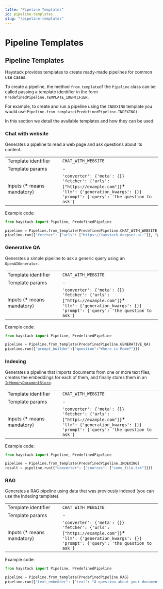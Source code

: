 ```yaml
---
title: "Pipeline Templates"
id: pipeline-templates
slug: "/pipeline-templates"
---
```


# Pipeline Templates

## Pipeline Templates

Haystack provides templates to create ready-made pipelines for common use cases.

To create a pipeline, the method `from_template`of the `Pipeline` class can be called passing a template identifier in the form `PredefinedPipeline.TEMPLATE_IDENTIFIER`. 

For example, to create and run a pipeline using the `INDEXING` template you would use `Pipeline.from_template(PredefinedPipeline.INDEXING)`

In this section we detail the available templates and how they can be used.

### Chat with website

Generates a pipeline to read a web page and ask questions about its content.

|  |  |
| --- | --- |
| Template identifier | `CHAT_WITH_WEBSITE` |
| Template params | \- |
| Inputs (**\*** means mandatory) | `'converter': {'meta': {}} `  <br />`'fetcher': {'urls': ["https://example.com"]}`**\***  <br />`'llm': {'generation_kwargs': {}}`  <br />`'prompt': {'query': 'the question to ask'}` |

Example code:

```python
from haystack import Pipeline, PredefinedPipeline

pipeline = Pipeline.from_template(PredefinedPipeline.CHAT_WITH_WEBSITE)
pipeline.run({"fetcher": {"urls": ["https://haystack.deepset.ai:"]}, "prompt": {"query": "what is Haystack?"}})

```

### Generative QA

Generates a simple pipeline to ask a generic query using an `OpenAIGenerator`.

|  |  |
| --- | --- |
| Template identifier | `CHAT_WITH_WEBSITE` |
| Template params | \- |
| Inputs (**\*** means mandatory) | `'converter': {'meta': {}} `  <br />`'fetcher': {'urls': ["https://example.com"]}`**\***  <br />`'llm': {'generation_kwargs': {}}`  <br />`'prompt': {'query': 'the question to ask'}` |

Example code:

```python
from haystack import Pipeline, PredefinedPipeline

pipeline = Pipeline.from_template(PredefinedPipeline.GENERATIVE_QA)
pipeline.run({"prompt_builder":{"question":"Where is Rome?"}})
```

### Indexing

Generates a pipeline that imports documents from one or more text files, creates the embeddings for each of them, and finally stores them in an [`InMemoryDocumentStore`](../../document-stores/inmemorydocumentstore.mdx).

|  |  |
| --- | --- |
| Template identifier | `CHAT_WITH_WEBSITE` |
| Template params | \- |
| Inputs (**\*** means mandatory) | `'converter': {'meta': {}} `  <br />`'fetcher': {'urls': ["https://example.com"]}`**\***  <br />`'llm': {'generation_kwargs': {}}`  <br />`'prompt': {'query': 'the question to ask'}` |

Example code:

```python
from haystack import Pipeline, PredefinedPipeline

pipeline = Pipeline.from_template(PredefinedPipeline.INDEXING)
result = pipeline.run({"converter": {"sources": ["some_file.txt"]}})
```

### RAG

Generates a RAG pipeline using data that was previously indexed (you can use the Indexing template). 

|  |  |
| --- | --- |
| Template identifier | `CHAT_WITH_WEBSITE` |
| Template params | \- |
| Inputs (**\*** means mandatory) | `'converter': {'meta': {}} `  <br />`'fetcher': {'urls': ["https://example.com"]}`**\***  <br />`'llm': {'generation_kwargs': {}}`  <br />`'prompt': {'query': 'the question to ask'}` |

Example code:

```python
from haystack import Pipeline, PredefinedPipeline

pipeline = Pipeline.from_template(PredefinedPipeline.RAG)
pipeline.run({"text_embedder": {"text": "A question about your documents"}})
```